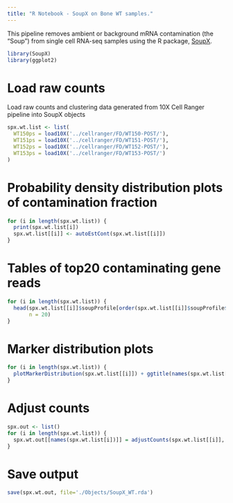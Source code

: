 ```yaml
---
title: "R Notebook - SoupX on Bone WT samples."
---
```


This pipeline removes ambient or background mRNA contamination (the "Soup") from single cell RNA-seq samples using the R package, [SoupX](https://www.biorxiv.org/content/10.1101/303727v2).

```r
library(SoupX)
library(ggplot2)
```

# Load raw counts  
Load raw counts and clustering data generated from 10X Cell Ranger pipeline into SoupX objects
```r
spx.wt.list <- list(
  WT150ps = load10X('../cellranger/FD/WT150-POST/'),
  WT151ps = load10X('../cellranger/FD/WT151-POST/'),
  WT152ps = load10X('../cellranger/FD/WT152-POST/'),
  WT153ps = load10X('../cellranger/FD/WT153-POST/')
)
```

# Probability density distribution plots of contamination fraction
```r
for (i in length(spx.wt.list)) {
  print(spx.wt.list[i])
  spx.wt.list[[i]] <- autoEstCont(spx.wt.list[[i]])
}
```

# Tables of top20 contaminating gene reads
```r
for (i in length(spx.wt.list)) {
  head(spx.wt.list[[i]]$soupProfile[order(spx.wt.list[[i]]$soupProfile$est, decreasing = TRUE), ], 
       n = 20)
}
```

# Marker distribution plots
```r
for (i in length(spx.wt.list)) {
  plotMarkerDistribution(spx.wt.list[[i]]) + ggtitle(names(spx.wt.list[i]))
}
```

# Adjust counts
```r
spx.out <- list()
for (i in length(spx.wt.list)) {
  spx.wt.out[[names(spx.wt.list[i])]] = adjustCounts(spx.wt.list[[i]], roundToInt = TRUE)
}
```

# Save output
```r
save(spx.wt.out, file='./Objects/SoupX_WT.rda')
```

